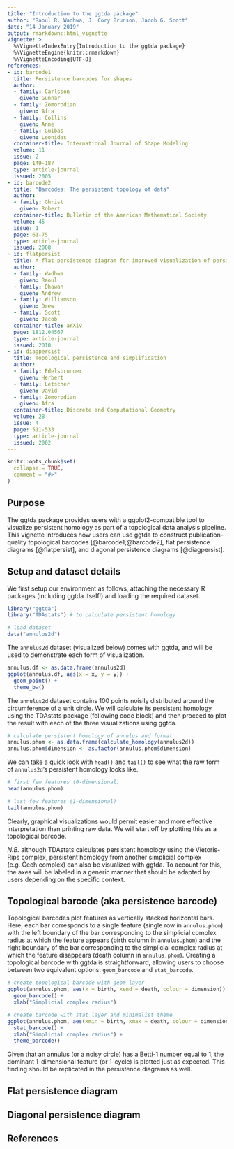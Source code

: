 ```yaml
---
title: "Introduction to the ggtda package"
author: "Raoul R. Wadhwa, J. Cory Brunson, Jacob G. Scott"
date: "14 January 2019"
output: rmarkdown::html_vignette
vignette: >
  %\VignetteIndexEntry{Introduction to the ggtda package}
  %\VignetteEngine{knitr::rmarkdown}
  %\VignetteEncoding{UTF-8}
references:
- id: barcode1
  title: Persistence barcodes for shapes
  author: 
  - family: Carlsson
    given: Gunnar
  - family: Zomorodian
    given: Afra
  - family: Collins
    given: Anne
  - family: Guibas
    given: Leonidas
  container-title: International Journal of Shape Modeling
  volume: 11
  issue: 2
  page: 149-187
  type: article-journal
  issued: 2005
- id: barcode2
  title: "Barcodes: The persistent topology of data"
  author: 
  - family: Ghrist
    given: Robert
  container-title: Bulletin of the American Mathematical Society
  volume: 45
  issue: 1
  page: 61-75
  type: article-journal
  issued: 2008
- id: flatpersist
  title: A flat persistence diagram for improved visualization of persistent homology
  author: 
  - family: Wadhwa
    given: Raoul
  - family: Dhawan
    given: Andrew
  - family: Williamson
    given: Drew
  - family: Scott
    given: Jacob
  container-title: arXiv
  page: 1812.04567
  type: article-journal
  issued: 2018
- id: diagpersist
  title: Topological persistence and simplification
  author: 
  - family: Edelsbrunner
    given: Herbert
  - family: Letscher
    given: David
  - family: Zomorodian
    given: Afra
  container-title: Discrete and Computational Geometry
  volume: 28
  issue: 4
  page: 511-533
  type: article-journal
  issued: 2002
---
```


```r
knitr::opts_chunk$set(
  collapse = TRUE,
  comment = "#>"
)
```

## Purpose

The ggtda package provides users with a ggplot2-compatible tool to visualize persistent homology as part of a topological data analysis pipeline.
This vignette introduces how users can use ggtda to construct publication-quality topological barcodes [@barcode1;@barcode2], flat persistence diagrams [@flatpersist], and diagonal persistence diagrams [@diagpersist].

## Setup and dataset details

We first setup our environment as follows, attaching the necessary R packages (including ggtda itself!) and loading the required dataset.

```r
library("ggtda")
library("TDAstats") # to calculate persistent homology

# load dataset
data("annulus2d")
```

The `annulus2d` dataset (visualized below) comes with ggtda, and will be used to demonstrate each form of visualization.

```r
annulus.df <- as.data.frame(annulus2d)
ggplot(annulus.df, aes(x = x, y = y)) +
  geom_point() +
  theme_bw()
```

The `annulus2d` dataset contains 100 points noisily distributed around the circumference of a unit circle.
We will calculate its persistent homology using the TDAstats package (following code block) and then proceed to plot the result with each of the three visualizations using ggtda.

```r
# calculate persistent homology of annulus and format
annulus.phom <- as.data.frame(calculate_homology(annulus2d))
annulus.phom$dimension <- as.factor(annulus.phom$dimension)
```

We can take a quick look with `head()` and `tail()` to see what the raw form of `annulus2d`'s persistent homology looks like.

```r
# first few features (0-dimensional)
head(annulus.phom)

# last few features (1-dimensional)
tail(annulus.phom)
```

Clearly, graphical visualizations would permit easier and more effective interpretation than printing raw data.
We will start off by plotting this as a topological barcode.

*N.B.* although TDAstats calculates persistent homology using the Vietoris-Rips complex, persistent homology from another simplicial complex (e.g. Čech complex) can also be visualized with ggtda.
To account for this, the axes will be labeled in a generic manner that should be adapted by users depending on the specific context.

## Topological barcode (aka persistence barcode)

Topological barcodes plot features as vertically stacked horizontal bars.
Here, each bar corresponds to a single feature (single row in `annulus.phom`) with the left boundary of the bar corresponding to the simplicial complex radius at which the feature appears (birth column in `annulus.phom`) and the right boundary of the bar corresponding to the simplicial complex radius at which the feature disappears (death column in `annulus.phom`).
Creating a topological barcode with ggtda is straightforward, allowing users to choose between two equivalent options: `geom_barcode` and `stat_barcode`.

```r
# create topological barcode with geom layer
ggplot(annulus.phom, aes(x = birth, xend = death, colour = dimension)) +
  geom_barcode() +
  xlab("Simplicial complex radius")

# create barcode with stat layer and minimalist theme
ggplot(annulus.phom, aes(xmin = birth, xmax = death, colour = dimension)) +
  stat_barcode() +
  xlab("Simplicial complex radius") +
  theme_barcode()
```

Given that an annulus (or a noisy circle) has a Betti-1 number equal to 1, the dominant 1-dimensional feature (or 1-cycle) is plotted just as expected.
This finding should be replicated in the persistence diagrams as well.

## Flat persistence diagram

## Diagonal persistence diagram

## References